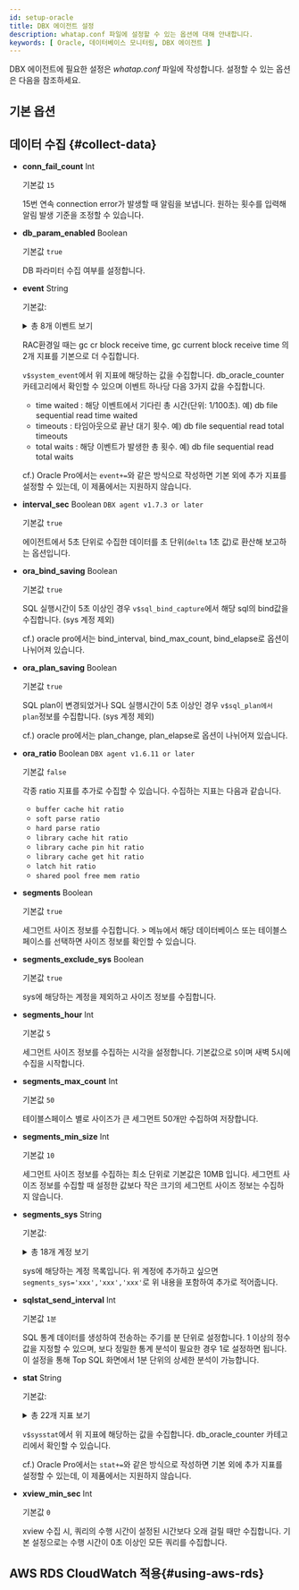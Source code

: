 ```yaml
---
id: setup-oracle
title: DBX 에이전트 설정
description: whatap.conf 파일에 설정할 수 있는 옵션에 대해 안내합니다.
keywords: [ Oracle, 데이터베이스 모니터링, DBX 에이전트 ]
---
```




DBX 에이전트에 필요한 설정은 *whatap.conf* 파일에 작성합니다. 설정할 수 있는 옵션은 다음을 참조하세요.

## 기본 옵션

<Dbagentdbxbasicoption />


## 데이터 수집 {#collect-data}

* **conn_fail_count** <span class='type'>Int</span>

  기본값 `15`

  15번 연속 connection error가 발생할 때 알림을 보냅니다. 원하는 횟수를 입력해 알림 발생 기준을 조정할 수 있습니다.

* **db_param_enabled** <span class='type'>Boolean</span>

  기본값 `true`

  DB 파라미터 수집 여부를 설정합니다.

* **event** <span class='type'>String</span>

  기본값: 

  <details>
  
    <summary>총 8개 이벤트 보기</summary>

    `db file scattered read`, `db file sequential read`, `direct path read`, `direct path write`,  
    `enq: TX - row lock contention`, `latch free`, `library cache lock`, `library cache pin`
  
  </details>

  RAC환경일 때는 gc cr block receive time, gc current block receive time 의 2개 지표를 기본으로 더 수집합니다.

  `v$system_event`에서 위 지표에 해당하는 값을 수집합니다. db_oracle_counter 카테고리에서 확인할 수 있으며 이벤트 하나당 다음 3가지 값을 수집합니다.

    * time waited : 해당 이벤트에서 기다린 총 시간(단위: 1/100초). 예) db file sequential read time waited
    * timeouts : 타임아웃으로 끝난 대기 횟수. 예) db file sequential read total timeouts
    * total waits : 해당 이벤트가 발생한 총 횟수. 예) db file sequential read total waits

  cf.) Oracle Pro에서는 `event+=`와 같은 방식으로 작성하면 기본 외에 추가 지표를 설정할 수 있는데, 이 제품에서는 지원하지 않습니다.

* **interval_sec** <span class='type'>Boolean</span> <code class="my">DBX agent v1.7.3 or later</code>

  기본값 `true`

  에이전트에서 5초 단위로 수집한 데이터를 초 단위(`delta` 1초 값)로 환산해 보고하는 옵션입니다.

* **ora_bind_saving** <span class='type'>Boolean</span>

  기본값 `true`

  SQL 실행시간이 5초 이상인 경우 `v$sql_bind_capture`에서 해당 sql의 bind값을 수집합니다. (sys 계정 제외)

  cf.) oracle pro에서는 bind_interval, bind_max_count, bind_elapse로 옵션이 나뉘어져 있습니다.

* **ora_plan_saving** <span class='type'>Boolean</span>

  기본값 `true`

  SQL plan이 변경되었거나 SQL 실행시간이 5초 이상인 경우 `v$sql_plan에서 plan`정보를 수집합니다. (sys 계정 제외)
  
  cf.) oracle pro에서는 plan_change, plan_elapse로 옵션이 나뉘어져 있습니다.

* **ora_ratio** <span class='type'>Boolean</span> <code class="my">DBX agent v1.6.11 or later</code>

  기본값 `false`
  
  각종 ratio 지표를 추가로 수집할 수 있습니다. 수집하는 지표는 다음과 같습니다.

  * `buffer cache hit ratio`
  * `soft parse ratio`
  * `hard parse ratio`
  * `library cache hit ratio`
  * `library cache pin hit ratio`
  * `library cache get hit ratio`
  * `latch hit ratio`
  * `shared pool free mem ratio`

* **segments** <span class='type'>Boolean</span>

  기본값 `true`

  세그먼트 사이즈 정보를 수집합니다. <Cmdname sid="side_reportStat" className="uitext" /> &gt; <Cmdname sid="side_tableSpace" className="uitext" /> 메뉴에서 해당 데이터베이스 또는 테이블스페이스를 선택하면 사이즈 정보를 확인할 수 있습니다.

* **segments_exclude_sys** <span class='type'>Boolean</span>

  기본값 `true`

  sys에 해당하는 계정을 제외하고 사이즈 정보를 수집합니다.

* **segments_hour** <span class='type'>Int</span>

  기본값 `5`

  세그먼트 사이즈 정보를 수집하는 시각을 설정합니다. 기본값으로 `5`이며 새벽 5시에 수집을 시작합니다.

* **segments_max_count** <span class='type'>Int</span>

  기본값 `50`

  테이블스페이스 별로 사이즈가 큰 세그먼트 50개만 수집하여 저장합니다.

* **segments_min_size** <span class='type'>Int</span>

  기본값 `10`

  세그먼트 사이즈 정보를 수집하는 최소 단위로 기본값은 10MB 입니다. 세그먼트 사이즈 정보를 수집할 때 설정한 값보다 작은 크기의 세그먼트 사이즈 정보는 수집하지 않습니다.

* **segments_sys** <span class='type'>String</span>

  기본값: 
  
  <details>
    <summary>총 18개 계정 보기</summary>

    `SYS`, `OUTLN`, `SYSTEM`, `AUDSYS`, `DBSNMP`, `GSMADMIN_INTERNAL`,  
    `XDB`, `WMSYS`, `OJVMSYS`, `CTXSYS`, `ORDSYS`, `ORDDATA`,  
    `MDSYS`, `LBACSYS`, `DVSYS`, `DBSFWUSER`, `APPQOSSYS`, `OLAPSYS`  

  </details>

  sys에 해당하는 계정 목록입니다. 위 계정에 추가하고 싶으면 `segments_sys='xxx','xxx','xxx'`로 위 내용을 포함하여 추가로 적어줍니다.

* **sqlstat_send_interval** <span class='type'>Int</span>

    기본값 `1분`

    SQL 통계 데이터를 생성하여 전송하는 주기를 분 단위로 설정합니다.
    1 이상의 정수 값을 지정할 수 있으며, 보다 정밀한 통계 분석이 필요한 경우 1로 설정하면 됩니다.
    이 설정을 통해 Top SQL 화면에서 1분 단위의 상세한 분석이 가능합니다.

* **stat** <span class='type'>String</span>

  기본값: 

  <details>

    <summary>총 22개 지표 보기</summary>

    `consistent gets`, `cpu used by this session`, `db block changes`, `db block gets`, `db time`,  
    `data blocks consistent reads - undo records applied`, `enqueue waits`, `execute count`,  
    `logons current`, `opened cursors current`, `parse count (hard)`, `parse count (total)`,  
    `physical reads`, `physical writes`, `redo entries`, `rollback changes - undo records applied`,  
    `session logical reads`, `sorts (disk)`, `sorts (memory)`, `transaction tables consistent reads - undo records applied`,
    `user commits`, `user rollbacks`
  
  </details>

  `v$sysstat`에서 위 지표에 해당하는 값을 수집합니다. db_oracle_counter 카테고리에서 확인할 수 있습니다.

  cf.) Oracle Pro에서는 `stat+=`와 같은 방식으로 작성하면 기본 외에 추가 지표를 설정할 수 있는데, 이 제품에서는 지원하지 않습니다.

* **xview_min_sec** <span class='type'>Int</span>

  기본값 `0`

  xview 수집 시, 쿼리의 수행 시간이 설정된 시간보다 오래 걸릴 때만 수집합니다. 기본 설정으로는 수행 시간이 0초 이상인 모든 쿼리를 수집합니다.

## AWS RDS CloudWatch 적용{#using-aws-rds}


<AWSRDSdesc name='db_oracle_counter' />


<Dbagentaws />


<Dbaes256encrypt />  


<Dbsettingagentnamedetails level={2} agentType="DBX" />